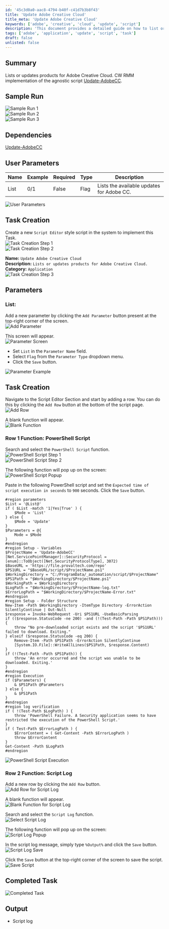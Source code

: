 ```yaml
---
id: '45c3d0a0-aac8-4794-b40f-c41d7b3b8f43'
title: 'Update Adobe Creative Cloud'
title_meta: 'Update Adobe Creative Cloud'
keywords: ['adobe', 'creative', 'cloud', 'update', 'script']
description: 'This document provides a detailed guide on how to list or update products for Adobe Creative Cloud using a ConnectWise RMM implementation of the agnostic script Update-AdobeCC. It includes user parameters, task creation steps, and sample runs to facilitate the process.'
tags: ['adobe', 'application', 'update', 'script', 'task']
draft: false
unlisted: false
---
```

## Summary

Lists or updates products for Adobe Creative Cloud. CW RMM implementation of the agnostic script [Update-AdobeCC](https://proval.itglue.com/DOC-5078775-7667368).

## Sample Run

![Sample Run 1](../../../static/img/Update-Adobe-Creative-Cloud/image_1.png)  
![Sample Run 2](../../../static/img/Update-Adobe-Creative-Cloud/image_2.png)  
![Sample Run 3](../../../static/img/Update-Adobe-Creative-Cloud/image_3.png)  

## Dependencies

[Update-AdobeCC](https://proval.itglue.com/DOC-5078775-7667368)

## User Parameters

| Name  | Example | Required | Type  | Description                              |
|-------|---------|----------|-------|------------------------------------------|
| List  | 0/1     | False    | Flag  | Lists the available updates for Adobe CC. |

![User Parameters](../../../static/img/Update-Adobe-Creative-Cloud/image_4.png)  

## Task Creation

Create a new `Script Editor` style script in the system to implement this Task.  
![Task Creation Step 1](../../../static/img/Update-Adobe-Creative-Cloud/image_5.png)  
![Task Creation Step 2](../../../static/img/Update-Adobe-Creative-Cloud/image_6.png)  

**Name:** `Update Adobe Creative Cloud`  
**Description:** `Lists or updates products for Adobe Creative Cloud.`  
**Category:** `Application`  
![Task Creation Step 3](../../../static/img/Update-Adobe-Creative-Cloud/image_7.png)  

## Parameters

### List:
Add a new parameter by clicking the `Add Parameter` button present at the top-right corner of the screen.  
![Add Parameter](../../../static/img/Update-Adobe-Creative-Cloud/image_8.png)  

This screen will appear.  
![Parameter Screen](../../../static/img/Update-Adobe-Creative-Cloud/image_9.png)  

- Set `List` in the `Parameter Name` field.
- Select `Flag` from the `Parameter Type` dropdown menu.
- Click the `Save` button.  

![Parameter Example](../../../static/img/Update-Adobe-Creative-Cloud/image_10.png)  

## Task Creation

Navigate to the Script Editor Section and start by adding a row. You can do this by clicking the `Add Row` button at the bottom of the script page.  
![Add Row](../../../static/img/Update-Adobe-Creative-Cloud/image_11.png)  

A blank function will appear.  
![Blank Function](../../../static/img/Update-Adobe-Creative-Cloud/image_12.png)  

### Row 1 Function: PowerShell Script
Search and select the `PowerShell Script` function.  
![PowerShell Script Step 1](../../../static/img/Update-Adobe-Creative-Cloud/image_13.png)  
![PowerShell Script Step 2](../../../static/img/Update-Adobe-Creative-Cloud/image_14.png)  

The following function will pop up on the screen:  
![PowerShell Script Popup](../../../static/img/Update-Adobe-Creative-Cloud/image_15.png)  

Paste in the following PowerShell script and set the `Expected time of script execution in seconds` to `900` seconds. Click the `Save` button.

```
#region parameters
$List = '@List@'
if ( $List -match '1|Yes|True' ) {
    $Mode = 'List'
} else {
    $Mode = 'Update'
}
$Parameters = @{
    Mode = $Mode
}
#endregion
#region Setup - Variables
$ProjectName = 'Update-AdobeCC'
[Net.ServicePointManager]::SecurityProtocol = [enum]::ToObject([Net.SecurityProtocolType], 3072)
$BaseURL = 'https://file.provaltech.com/repo'
$PS1URL = "$BaseURL/script/$ProjectName.ps1"
$WorkingDirectory = "C:/ProgramData/_automation/script/$ProjectName"
$PS1Path = "$WorkingDirectory/$ProjectName.ps1"
$WorkingPath = $WorkingDirectory
$LogPath = "$WorkingDirectory/$ProjectName-log.txt"
$ErrorLogPath = "$WorkingDirectory/$ProjectName-Error.txt"
#endregion
#region Setup - Folder Structure
New-Item -Path $WorkingDirectory -ItemType Directory -ErrorAction SilentlyContinue | Out-Null
$response = Invoke-WebRequest -Uri $PS1URL -UseBasicParsing
if (($response.StatusCode -ne 200) -and (!(Test-Path -Path $PS1Path))) {
    throw "No pre-downloaded script exists and the script '$PS1URL' failed to download. Exiting."
} elseif ($response.StatusCode -eq 200) {
    Remove-Item -Path $PS1Path -ErrorAction SilentlyContinue
    [System.IO.File]::WriteAllLines($PS1Path, $response.Content)
}
if (!(Test-Path -Path $PS1Path)) {
    throw 'An error occurred and the script was unable to be downloaded. Exiting.'
}
#endregion
#region Execution
if ($Parameters) {
    & $PS1Path @Parameters
} else {
    & $PS1Path
}
#endregion
#region log verification
if ( !(Test-Path $LogPath) ) {
    throw 'PowerShell Failure. A Security application seems to have restricted the execution of the PowerShell Script.'
}
if ( Test-Path $ErrorLogPath ) {
    $ErrorContent = ( Get-Content -Path $ErrorLogPath )
    throw $ErrorContent
}
Get-Content -Path $LogPath
#endregion
```

![PowerShell Script Execution](../../../static/img/Update-Adobe-Creative-Cloud/image_16.png)  

### Row 2 Function: Script Log
Add a new row by clicking the `Add Row` button.  
![Add Row for Script Log](../../../static/img/Update-Adobe-Creative-Cloud/image_17.png)  

A blank function will appear.  
![Blank Function for Script Log](../../../static/img/Update-Adobe-Creative-Cloud/image_18.png)  

Search and select the `Script Log` function.  
![Select Script Log](../../../static/img/Update-Adobe-Creative-Cloud/image_19.png)  

The following function will pop up on the screen:  
![Script Log Popup](../../../static/img/Update-Adobe-Creative-Cloud/image_20.png)  

In the script log message, simply type `%Output%` and click the `Save` button.  
![Script Log Save](../../../static/img/Update-Adobe-Creative-Cloud/image_21.png)  

Click the `Save` button at the top-right corner of the screen to save the script.  
![Save Script](../../../static/img/Update-Adobe-Creative-Cloud/image_22.png)  

## Completed Task

![Completed Task](../../../static/img/Update-Adobe-Creative-Cloud/image_23.png)  

## Output

- Script log  












